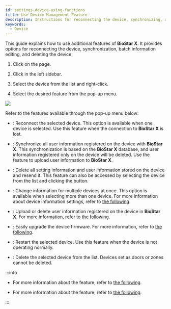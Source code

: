 ```yaml
---
id: settings-device-using-functions
title: Use Device Management Feature
description: Instructions for reconnecting the device, synchronizing, and batch editing functionality.
keywords:
  - Device
---
```


This guide explains how to use additional features of **BioStar X**. It provides options for reconnecting the device, synchronization, batch information editing, and deleting the device.

1. Click <Cmd sid='shell.header.setting' /> on the <Cmd sid='shell.header.launcher' /> page.

2. Click <Cmd sid='setting.menu.device.root' /> in the left sidebar.

3. Select the device from the <Cmd sid='menu.device.allDeviceGroups' product='2' /> list and right-click.

4. Select the desired feature from the pop-up menu.

<Image src='/img/biostarx-setting-device-functions.png' />

Refer to the features available through the pop-up menu below:

* <Cmd sid='button.reconnect' product='2' />: Reconnect the selected device. This option is available when one device is selected. Use this feature when the connection to **BioStar X** is lost.

* <Cmd sid='button.syncDevice' product='2' />: Synchronize all user information registered on the device with **BioStar X**. This synchronization is based on the **BioStar X** database, and user information registered only on the device will be deleted. Use the <Cmd sid='button.manageUsersInDevice' product='2' /> feature to upload user information to **BioStar X**.

* <Cmd sid='device.sync_all' product='2' />: Delete all setting information and user information stored on the device and resend it. This feature can also be accessed by selecting the device from the list and clicking the <IcMoreW /> button.

* <Cmd sid='button.batchEdit' product='2' />: Change information for multiple devices at once. This option is available when selecting more than one device. For more information about device information settings, refer to [the following](settings-device-details).

* <Cmd sid='button.manageUsersInDevice' product='2' />: Upload or delete user information registered on the device in **BioStar X**. For more information, refer to [the following](settings-device-manage-device-users).

* <Cmd sid='button.firmwareUpgrade' product='2' />: Easily upgrade the device firmware. For more information, refer to [the following](settings-device-upgrade-firmware).

* <Cmd sid='device.menu.reboot' product='2' />: Restart the selected device. Use this feature when the device is not operating normally.

* <Cmd sid='button.deleteDevice' product='2' />: Delete the selected device from the list. Devices set as doors or zones cannot be deleted.

:::info

* For more information about the <Cmd sid='device.menu.addWiegandDevice' product='2' /> feature, refer to [the following](settings-adding-wiegand).

* For more information about the <Cmd sid='device.menu.searchSlaveDevice' product='2' /> feature, refer to [the following](settings-adding-slave-device).

:::

